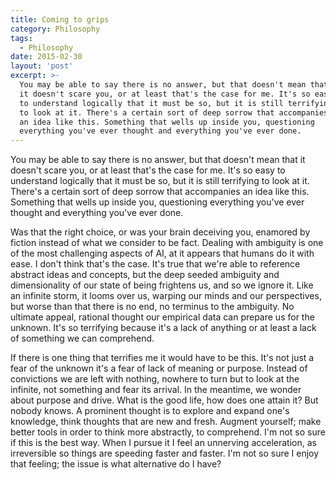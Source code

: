 ```yaml
---
title: Coming to grips
category: Philosophy
tags:
  - Philosophy
date: 2015-02-30
layout: 'post'
excerpt: >-
  You may be able to say there is no answer, but that doesn't mean that
  it doesn't scare you, or at least that's the case for me. It's so easy
  to understand logically that it must be so, but it is still terrifying
  to look at it. There's a certain sort of deep sorrow that accompanies
  an idea like this. Something that wells up inside you, questioning
  everything you've ever thought and everything you've ever done.
---
```


You may be able to say there is no answer, but that doesn't mean that
it doesn't scare you, or at least that's the case for me. It's so easy
to understand logically that it must be so, but it is still terrifying
to look at it. There's a certain sort of deep sorrow that accompanies
an idea like this. Something that wells up inside you, questioning
everything you've ever thought and everything you've ever done.

Was that the right choice, or was your brain deceiving you, enamored
by fiction instead of what we consider to be fact. Dealing with
ambiguity is one of the most challenging aspects of AI, at it appears
that humans do it with ease. I don't think that's the case. It's true
that we're able to reference abstract ideas and concepts, but the deep
seeded ambiguity and dimensionality of our state of being frightens
us, and so we ignore it. Like an infinite storm, it looms over us,
warping our minds and our perspectives, but worse than that there is
no end, no terminus to the ambiguity. No ultimate appeal, rational
thought our empirical data can prepare us for the unknown. It's so
terrifying because it's a lack of anything or at least a lack of
something we can comprehend.

If there is one thing that terrifies me it would have to be this. It's
not just a fear of the unknown it's a fear of lack of meaning or
purpose. Instead of convictions we are left with nothing, nowhere to
turn but to look at the infinite, not something and fear its
arrival. In the meantime, we wonder about purpose and drive. What is
the good life, how does one attain it? But nobody knows. A prominent
thought is to explore and expand one's knowledge, think thoughts that
are new and fresh. Augment yourself; make better tools in order to
think more abstractly, to comprehend. I'm not so sure if this is the
best way. When I pursue it I feel an unnerving acceleration, as
irreversible so things are speeding faster and faster. I'm not so sure
I enjoy that feeling; the issue is what alternative do I have?

